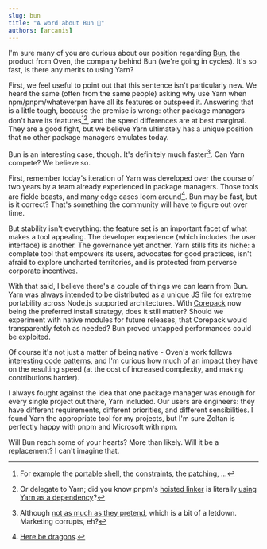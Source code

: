 ```yaml
---
slug: bun
title: "A word about Bun 💬"
authors: [arcanis]
---
```


I'm sure many of you are curious about our position regarding [Bun](https://bun.sh/), the product from Oven, the company behind Bun (we're going in cycles). It's so fast, is there any merits to using Yarn?

First, we feel useful to point out that this sentence isn't particularly new. We heard the same (often from the same people) asking why use Yarn when npm/pnpm/whateverpm have all its features or outspeed it. Answering that is a little tough, because the premise is wrong: other package managers don't have its features[^1][^,2], and the speed differences are at best marginal. They are a good fight, but we believe Yarn ultimately has a unique position that no other package managers emulates today.

Bun is an interesting case, though. It's definitely much faster[^3]. Can Yarn compete? We believe so.

First, remember today's iteration of Yarn was developed over the course of two years by a team already experienced in package managers. Those tools are fickle beasts, and many edge cases loom around[^4]. Bun may be fast, but is it correct? That's something the community will have to figure out over time.

But stability isn't everything: the feature set is an important facet of what makes a tool appealing. The developer experience (which includes the user interface) is another. The governance yet another. Yarn stills fits its niche: a complete tool that empowers its users, advocates for good practices, isn't afraid to explore uncharted territories, and is protected from perverse corporate incentives.

With that said, I believe there's a couple of things we can learn from Bun. Yarn was always intended to be distributed as a unique JS file for extreme portability across Node.js supported architectures. With [Corepack](https://nodejs.org/api/corepack.html) now being the preferred install strategy, does it still matter? Should we experiment with native modules for future releases, that Corepack would transparently fetch as needed? Bun proved untapped performances could be exploited.

Of course it's not just a matter of being native - Oven's work follows [interesting code patterns](https://twitter.com/jarredsumner/status/1708650105828692054), and I'm curious how much of an impact they have on the resulting speed (at the cost of increased complexity, and making contributions harder).

I always fought against the idea that one package manager was enough for every single project out there, Yarn included. Our users are engineers: they have different requirements, different priorities, and different sensibilities. I found Yarn the appropriate tool for my projects, but I'm sure Zoltan is perfectly happy with pnpm and Microsoft with npm.

Will Bun reach some of your hearts? More than likely. Will it be a replacement? I can't imagine that.

[^1]: For example the [portable shell](/features/scripting#portable-shell), the [constraints](/features/constraints), the [patching](/features/patching), ...

[^,2]: Or delegate to Yarn; did you know pnpm's [hoisted linker](https://pnpm.io/npmrc#node-linker) is literally [using Yarn as a dependency](https://github.com/pnpm/pnpm/blob/ee6e0734e911d48f6ff786aa0f05b9b9926e4815/pkg-manager/real-hoist/src/index.ts#L7)?

[^3]: Although [not as much as they pretend](https://twitter.com/arcanis/status/1702297503465611278), which is a bit of a letdown. Marketing corrupts, eh?

[^4]: [Here be dragons](https://github.com/yarnpkg/berry/blob/master/packages/acceptance-tests/pkg-tests-specs/sources/dragon.test.js).
